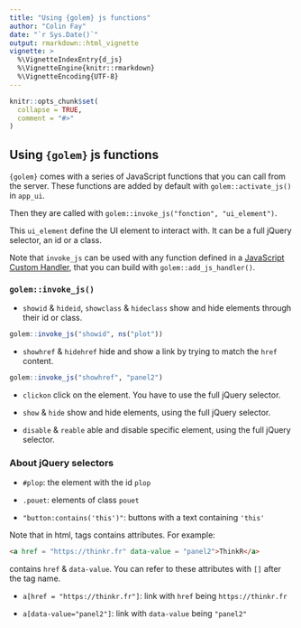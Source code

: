 ```yaml
---
title: "Using {golem} js functions"
author: "Colin Fay"
date: "`r Sys.Date()`"
output: rmarkdown::html_vignette
vignette: >
  %\VignetteIndexEntry{d_js}
  %\VignetteEngine{knitr::rmarkdown}
  %\VignetteEncoding{UTF-8}
---
```


<script type="text/javascript">
$(document).ready(function () {
  window.initializeCodeFolding("show" === "show");
});
</script>

```r
knitr::opts_chunk$set(
  collapse = TRUE,
  comment = "#>"
)
```

## Using `{golem}` js functions

`{golem}` comes with a series of JavaScript functions that you can call from the server. These functions are added by default with `golem::activate_js()` in `app_ui`.

Then they are called with `golem::invoke_js("fonction", "ui_element")`.

This `ui_element` define the UI element to interact with. It can be a full jQuery selector, an id or a class.

Note that `invoke_js` can be used with any function defined in a [JavaScript Custom Handler](https://shiny.rstudio.com/articles/communicating-with-js.html#from-r-to-javascript), that you can build with `golem::add_js_handler()`.

### `golem::invoke_js()`

+ `showid` & `hideid`, `showclass` & `hideclass` show and hide elements through their id or class.

```r
golem::invoke_js("showid", ns("plot"))
```

+ `showhref` & `hidehref` hide and show a link by trying to match the `href` content.

```r
golem::invoke_js("showhref", "panel2")
```

+ `clickon` click on the element. You have to use the full jQuery selector. 

+ `show` & `hide` show and hide elements, using the full jQuery selector.

+ `disable` & `reable` able and disable specific element, using the full jQuery selector.

### About jQuery selectors

+ `#plop`: the element with the id `plop`

+ `.pouet`: elements of class `pouet`

+ `"button:contains('this')"`: buttons with a text containing `'this'`

Note that in html, tags contains attributes. For example:

``` html
<a href = "https://thinkr.fr" data-value = "panel2">ThinkR</a>
```

contains `href` & `data-value`. You can refer to these attributes with `[]` after the tag name.

+ `a[href = "https://thinkr.fr"]`: link with `href` being `https://thinkr.fr`

+ `a[data-value="panel2"]`: link with  `data-value` being `"panel2"`

